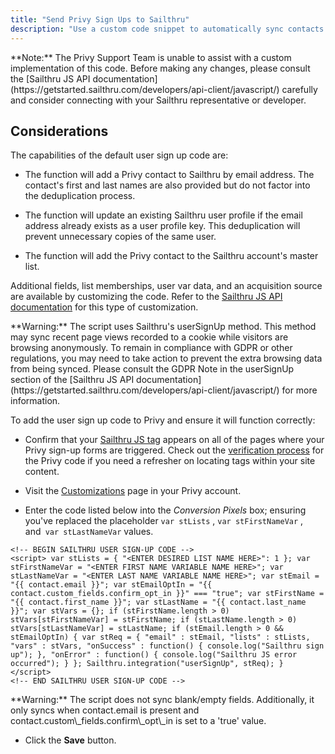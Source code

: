 ```yaml
---
title: "Send Privy Sign Ups to Sailthru"
description: "Use a custom code snippet to automatically sync contacts collected by Privy to Sailthru."
---
```


<Note>
  **Note:** The Privy Support Team is unable to assist with a custom implementation of this code. Before making any changes, please consult the [Sailthru JS API documentation](https://getstarted.sailthru.com/developers/api-client/javascript/) carefully and consider connecting with your Sailthru representative or developer. 
</Note>

## Considerations

The capabilities of the default user sign up code are:

* The function will add a Privy contact to Sailthru by email address. The contact's first and last names are also provided but do not factor into the deduplication process. 

* The function will update an existing Sailthru user profile if the email address already exists as a user profile key. This deduplication will prevent unnecessary copies of the same user.

* The function will add the Privy contact to the Sailthru account's master list. 

Additional fields, list memberships, user var data, and an acquisition source are available by customizing the code. Refer to the [Sailthru JS API documentation](https://getstarted.sailthru.com/developers/api-client/javascript/) for this type of customization.

<Warning>
  **Warning:** The script uses Sailthru's userSignUp method. This method may sync recent page views recorded to a cookie while visitors are browsing anonymously. To remain in compliance with GDPR or other regulations, you may need to take action to prevent the extra browsing data from being synced. Please consult the GDPR Note in the userSignUp section of the [Sailthru JS API documentation](https://getstarted.sailthru.com/developers/api-client/javascript/) for more information.
</Warning>

To add the user sign up code to Privy and ensure it will function correctly:

* Confirm that your [Sailthru JS tag](https://getstarted.sailthru.com/developers/api-client/javascript/) appears on all of the pages where your Privy sign-up forms are triggered. Check out the [verification process](https://privy.helpscoutdocs.com/article/73-install-privy-on-your-site) for the Privy code if you need a refresher on locating tags within your site content.

* Visit the [Customizations](https://dashboard.privy.com/settings/customizations) page in your Privy account.

* Enter the code listed below into the *Conversion Pixels* box; ensuring you've replaced the placeholder `var stLists` , `var stFirstNameVar` , and` var stLastNameVar` values. 

```
<!-- BEGIN SAILTHRU USER SIGN-UP CODE -->
<script> var stLists = { "<ENTER DESIRED LIST NAME HERE>": 1 }; var stFirstNameVar = "<ENTER FIRST NAME VARIABLE NAME HERE>"; var stLastNameVar = "<ENTER LAST NAME VARIABLE NAME HERE>"; var stEmail = "{{ contact.email }}"; var stEmailOptIn = "{{ contact.custom_fields.confirm_opt_in }}" === "true"; var stFirstName = "{{ contact.first_name }}"; var stLastName = "{{ contact.last_name }}"; var stVars = {}; if (stFirstName.length > 0) stVars[stFirstNameVar] = stFirstName; if (stLastName.length > 0) stVars[stLastNameVar] = stLastName; if (stEmail.length > 0 && stEmailOptIn) { var stReq = { "email" : stEmail, "lists" : stLists, "vars" : stVars, "onSuccess" : function() { console.log("Sailthru sign up"); }, "onError" : function() { console.log("Sailthru JS error occurred"); } }; Sailthru.integration("userSignUp", stReq); } </script>
<!-- END SAILTHRU USER SIGN-UP CODE -->
```

<Warning>
  **Warning:** The script does not sync blank/empty fields. Additionally, it only syncs when contact.email is present and contact.custom\_fields.confirm\_opt\_in is set to a 'true' value. 
</Warning>

* Click the **Save** button.&#x20;